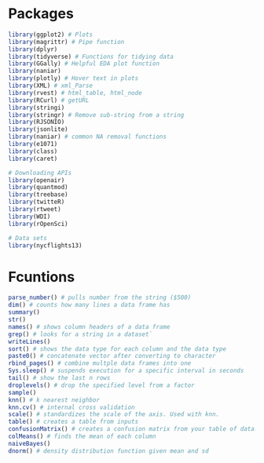 # Packages
```r
library(ggplot2) # Plots
library(magrittr) # Pipe function
library(dplyr)
library(tidyverse) # Functions for tidying data
library(GGally) # Helpful EDA plot function
library(naniar)
library(plotly) # Hover text in plots
library(XML) # xml_Parse
library(rvest) # html_table, html_node
library(RCurl) # getURL
library(stringi)
library(stringr) # Remove sub-string from a string
library(RJSONIO)
library(jsonlite)
library(naniar) # common NA removal functions
library(e1071)
library(class)
library(caret)

# Downloading APIs
library(openair)
library(quantmod)
library(treebase)
library(twitteR)
library(rtweet)
library(WDI)
library(rOpenSci)

# Data sets
library(nycflights13)

```

# Fcuntions
```r
parse_number() # pulls number from the string ($500)
dim() # counts how many lines a data frame has
summary()
str()
names() # shows column headers of a data frame
grep() # looks for a string in a dataset`
writeLines()
sort() # shows the data type for each column and the data type
paste0() # concatenate vector after converting to character
rbind_pages() # combine multple data frames into one
Sys.sleep() # suspends execution for a specific interval in seconds
tail() # show the last n rows
droplevels() # drop the specified level from a factor
sample()
knn() # k nearest neighbor
knn.cv() # internal cross validation
scale() # standardizes the scale of the axis. Used with knn.
table() # creates a table from inputs
confusionMatrix() # creates a confusion matrix from your table of data.
colMeans() # finds the mean of each column
naiveBayes()
dnorm() # density distribution function given mean and sd
```